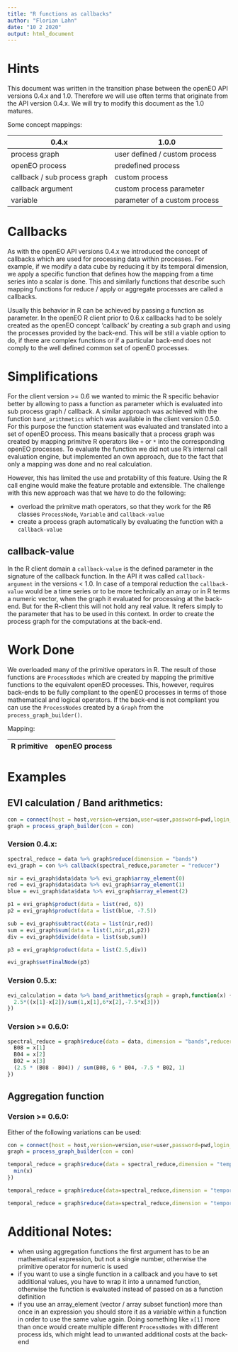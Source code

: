 ```yaml
---
title: "R functions as callbacks"
author: "Florian Lahn"
date: "10 2 2020"
output: html_document
---
```


# Hints

This document was written in the transition phase between the openEO API versions 0.4.x and 1.0. Therefore we will use often terms that originate from the API version 0.4.x. We will try to modify this document as the 1.0 matures.

Some concept mappings:

|0.4.x|1.0.0|
|-|-|
|process graph|user defined / custom process|
|openEO process| predefined process|
|callback / sub process graph |custom process|
|callback argument|custom process parameter|
|variable|parameter of a custom process|

# Callbacks

As with the openEO API versions 0.4.x we introduced the concept of callbacks which are used for processing data within processes. For example, if we modify a data cube by reducing it by its temporal dimension, we apply a specific function that defines how the mapping from a time series into a scalar is done. This and similarly functions that describe such mapping functions for reduce / apply or aggregate processes are called a callbacks.

Usually this behavior in R can be achieved by passing a function as parameter. In the openEO R client prior to 0.6.x callbacks had to be solely created as the openEO concept 'callback' by creating a sub graph and using the processes provided by the back-end. This will be still a viable option to do, if there are complex functions or if a particular back-end does not comply to the well defined common set of openEO processes.

# Simplifications

For the client version >= 0.6 we wanted to mimic the R specific behavior better by allowing to pass a function as parameter which is evaluated into sub process graph / callback. A similar approach was achieved with the function `band_arithmetics` which was available in the client version 0.5.0. For this purpose the function statement was evaluated and translated into a set of openEO process. This means basically that a process graph was created by mapping primitve R operators like `+` or `*` into the corresponding openEO processes. To evaluate the function we did not use R's internal call evaluation engine, but implemented an own approach, due to the fact that only a mapping was done and no real calculation.

However, this has limited the use and protability of this feature. Using the R call engine would make the feature protable and extensible. The challenge with this new approach was that we have to do the following:

* overload the primitve math operators, so that they work for the R6 classes `ProcessNode`, `Variable` and `callback-value`
* create a process graph automatically by evaluating the function with a `callback-value`

## callback-value

In the R client domain a `callback-value` is the defined parameter in the signature of the callback function. In the API it was called `callback-argument` in the versions < 1.0. In case of a temporal reduction the `callback-value` would be a time series or to be more technically an array or in R terms a numeric vector, when the graph it evaluated for processing at the back-end. But for the R-client this will not hold any real value. It refers simply to the parameter that has to be used in this context. In order to create the process graph for the computations at the back-end.

# Work Done

We overloaded many of the primitive operators in R. The result of those functions are `ProcessNodes` which are created by mapping the primitive functions to the equivalent openEO processes. This, however, requires back-ends to be fully compliant to the openEO processes in terms of those mathematical and logical operators. If the back-end is not compliant you can use the `ProcessNodes` created by a `Graph` from the `process_graph_builder()`. 

Mapping:

|R primitive|openEO process|
|-|-|

# Examples

## EVI calculation / Band arithmetics:

```r
con = connect(host = host,version=version,user=user,password=pwd,login_type = "basic")
graph = process_graph_builder(con = con)
```

### Version 0.4.x:

```r
spectral_reduce = data %>% graph$reduce(dimension = "bands")
evi_graph = con %>% callback(spectral_reduce,parameter = "reducer")

nir = evi_graph$data$data %>% evi_graph$array_element(0)
red = evi_graph$data$data %>% evi_graph$array_element(1)
blue = evi_graph$data$data %>% evi_graph$array_element(2)

p1 = evi_graph$product(data = list(red, 6))
p2 = evi_graph$product(data = list(blue, -7.5))

sub = evi_graph$subtract(data = list(nir,red))
sum = evi_graph$sum(data = list(1,nir,p1,p2))
div = evi_graph$divide(data = list(sub,sum))

p3 = evi_graph$product(data = list(2.5,div))

evi_graph$setFinalNode(p3)
```

### Version 0.5.x:
```r
evi_calculation = data %>% band_arithmetics(graph = graph,function(x) {
  2.5*((x[1]-x[2])/sum(1,x[1],6*x[2],-7.5*x[3]))
})
```


### Version >= 0.6.0:
```r
spectral_reduce = graph$reduce(data = data, dimension = "bands",reducer = function(x) {
  B08 = x[1]
  B04 = x[2]
  B02 = x[3]
  (2.5 * (B08 - B04)) / sum(B08, 6 * B04, -7.5 * B02, 1)
})
```

## Aggregation function

### Version >= 0.6.0:

Either of the following variations can be used:

```r
con = connect(host = host,version=version,user=user,password=pwd,login_type = "basic")
graph = process_graph_builder(con = con)
```


```r
temporal_reduce = graph$reduce(data = spectral_reduce,dimension = "temporal", reducer = function(x) {
  min(x)
})
```

```r
temporal_reduce = graph$reduce(data=spectral_reduce,dimension = "temporal", reducer = graph$min)
```

```r
temporal_reduce = graph$reduce(data=spectral_reduce,dimension = "temporal", reducer = min)
```

# Additional Notes:

* when using aggregation functions the first argument has to be an mathematical expression, but not a single number, otherwise the primitive operator for numeric is used
* if you want to use a single function in a callback and you have to set additional values, you have to wrap it into a unnamed function, otherwise the function is evaluated instead of passed on as a function definition
* if you use an array_element (vector / array subset function) more than once in an expression you should store it as a variable within a function in order to use the same value again. Doing something like `x[1]` more than once would create multiple different `ProcessNodes` with different process ids, which might lead to unwanted additional costs at the back-end